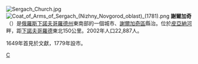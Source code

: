 {{Coord|55.5275|N|45.4697|E|display=title}}
[[File:Sergach_Church.jpg|thumb]]
[[File:Coat_of_Arms_of_Sergach_(Nizhny_Novgorod_oblast)_(1781).png|thumb]]
'''謝爾加奇'''（{{lang-ru|Серга́ч}}）是[[俄羅斯|俄羅斯]][[下諾夫哥羅德州|下諾夫哥羅德州]]東南部的一個城市、[[謝爾加奇區|謝爾加奇區]]縣治。位於[[皮亞納河|皮亞納河]]畔，距[[下諾夫哥羅德|下諾夫哥羅德]]東北150公里。2002年人口22,887人。

1649年首見於文獻，1779年設市。

{{下諾夫哥羅德州城市}}

[[Category:下諾夫哥羅德州城市|С]]